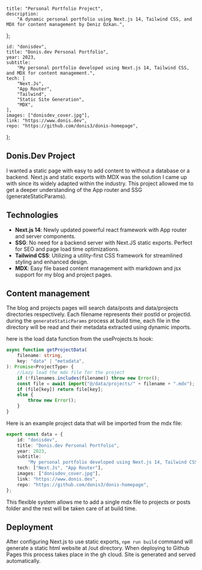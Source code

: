 	title: "Personal Portfolio Project",
	description:
		"A dynamic personal portfolio using Next.js 14, Tailwind CSS, and MDX for content management by Deniz Özkan.",
};

	id: "donisdev",
	title: "Donis.dev Personal Portfolio",
	year: 2023,
	subtitle:
		"My personal portfolio developed using Next.js 14, Tailwind CSS, and MDX for content management.",
	tech: [
		"Next.Js",
		"App Router",
		"Tailwind",
		"Static Site Generation",
		"MDX",
	],
	images: ["donisdev_cover.jpg"],
	link: "https://www.donis.dev",
	repo: "https://github.com/donis3/donis-homepage",
};

## Donis.Dev Project

I wanted a static page with easy to add content to without a database or a backend.
Next.js and static exports with MDX was the solution I came up with since its widely adapted within the industry.
This project allowed me to get a deeper understanding of the App router and SSG (generateStaticParams).

## Technologies

-   **Next.js 14**: Newly updated powerful react framework with App router and server components.
-   **SSG**: No need for a backend server with Next.JS static exports. Perfect for SEO and page load time optimizations.
-   **Tailwind CSS**: Utilizing a utility-first CSS framework for streamlined styling and enhanced design.
-   **MDX**: Easy file based content management with markdown and jsx support for my blog and project pages.

## Content management

The blog and projects pages will search data/posts and data/projects directories respectively.
Each filename represents their postId or projectId.
during the `generateStaticParams` process at build time, each file in the directory will be read and their metadata extracted using dynamic imports.

here is the load data function from the useProjects.ts hook:

```ts
async function getProjectData(
	filename: string,
	key: "data" | "metadata",
): Promise<ProjectType> {
	//Lazy load the mdx file for the project
	if (!filenames.includes(filename)) throw new Error();
	const file = await import("@/data/projects/" + filename + ".mdx");
	if (file[key]) return file[key];
	else {
		throw new Error();
	}
}
```

Here is an example project data that will be imported from the mdx file:

```ts
export const data = {
	id: "donisdev",
	title: "Donis.dev Personal Portfolio",
	year: 2023,
	subtitle:
		"My personal portfolio developed using Next.js 14, Tailwind CSS, and MDX for content management.",
	tech: ["Next.Js", "App Router"],
	images: ["donisdev_cover.jpg"],
	link: "https://www.donis.dev",
	repo: "https://github.com/donis3/donis-homepage",
};
```

This flexible system allows me to add a single mdx file to projects or posts folder and the rest will be taken care of at build time.

## Deployment

After configuring Next.js to use static exports,
`npm run build` command will generate a static html website at /out directory.
When deploying to Github Pages this process takes place in the gh cloud.
Site is generated and served automatically.
